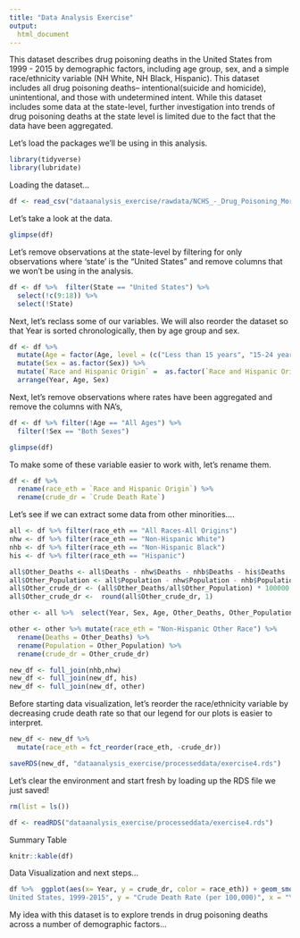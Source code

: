 ```yaml
---
title: "Data Analysis Exercise"
output:
  html_document
---
```



This dataset describes drug poisoning deaths in the United States from 1999 - 2015 by demographic factors, including age group, sex, and a simple race/ethnicity variable (NH White, NH Black, Hispanic). This dataset includes all drug poisoning deaths-- intentional(suicide and homicide), unintentional, and those with undetermined intent. While this dataset includes some data at the state-level, further investigation into trends of drug poisoning deaths at the state level is limited due to the fact that the data have been aggregated. 

Let's load the packages we'll be using in this analysis.
```r
library(tidyverse)
library(lubridate)
```

Loading the dataset...
```r
df <- read_csv("dataanalysis_exercise/rawdata/NCHS_-_Drug_Poisoning_Mortality_by_State__United_States.csv")
```

Let's take a look at the data.
```r
glimpse(df)
```

Let's remove observations at the state-level by filtering for only observations where 'state' is the "United States" and remove columns that we won't be using in the analysis.
```r
df <- df %>%  filter(State == "United States") %>% 
  select(!c(9:18)) %>% 
  select(!State)
```

Next, let's reclass some of our variables. We will also reorder the dataset so that Year is sorted chronologically, then by age group and sex.
```r
df <- df %>% 
  mutate(Age = factor(Age, level = (c("Less than 15 years", "15-24 years", "25-34 years",  "35-44 years", "45-54 years", "55-64 years", "65-74 years", "75+ years", "All Ages")))) %>% 
  mutate(Sex = as.factor(Sex)) %>% 
  mutate(`Race and Hispanic Origin` =  as.factor(`Race and Hispanic Origin`)) %>% 
  arrange(Year, Age, Sex)
```

Next, let's remove observations where rates have been aggregated and remove the columns with NA's, 
```r
df <- df %>% filter(!Age == "All Ages") %>% 
  filter(!Sex == "Both Sexes")

glimpse(df)
```

To make some of these variable easier to work with, let's rename them. 
```r
df <- df %>% 
  rename(race_eth = `Race and Hispanic Origin`) %>% 
  rename(crude_dr = `Crude Death Rate`)       
```

Let's see if we can extract some data from other minorities....
```r
all <- df %>% filter(race_eth == "All Races-All Origins")
nhw <- df %>% filter(race_eth == "Non-Hispanic White")
nhb <- df %>% filter(race_eth == "Non-Hispanic Black")
his <- df %>% filter(race_eth == "Hispanic")

all$Other_Deaths <- all$Deaths - nhw$Deaths - nhb$Deaths - his$Deaths
all$Other_Population <- all$Population - nhw$Population - nhb$Population - his$Population
all$Other_crude_dr <- (all$Other_Deaths/all$Other_Population) * 100000
all$Other_crude_dr <-  round(all$Other_crude_dr, 1)

other <- all %>%  select(Year, Sex, Age, Other_Deaths, Other_Population, Other_crude_dr)

other <- other %>% mutate(race_eth = "Non-Hispanic Other Race") %>% 
  rename(Deaths = Other_Deaths) %>% 
  rename(Population = Other_Population) %>% 
  rename(crude_dr = Other_crude_dr)

new_df <- full_join(nhb,nhw)
new_df <- full_join(new_df, his)
new_df <- full_join(new_df, other)

```

Before starting data visualization, let's reorder the race/ethnicity variable by decreasing crude death rate so that our legend for our plots is easier to interpret.
```r
new_df <- new_df %>% 
  mutate(race_eth = fct_reorder(race_eth, -crude_dr)) 
```

```r
saveRDS(new_df, "dataanalysis_exercise/processeddata/exercise4.rds")
```

Let's clear the environment and start fresh by loading up the RDS file we just saved!
```r
rm(list = ls())

df <- readRDS("dataanalysis_exercise/processeddata/exercise4.rds")
```

Summary Table
```r
knitr::kable(df)
```

Data Visualization and next steps...
```r
df %>%  ggplot(aes(x= Year, y = crude_dr, color = race_eth)) + geom_smooth(se = F) + labs(title = "Trends in Drug Poisoning Death Rates by Race/ Ethnicity,
United States, 1999-2015", y = "Crude Death Rate (per 100,000)", x = "Year of Death", color = "Race/ Ethnicity")  + theme(legend.position="bottom") + guides(color=guide_legend(nrow=1,byrow=T)) +  theme(legend.title.align = 0.5, legend.direction = "vertical", legend.box.just = "center") + theme(plot.title = element_text(hjust = 0.5, size = 12))
```

My idea with this dataset is to explore trends in drug poisoning deaths across a number of demographic factors... 